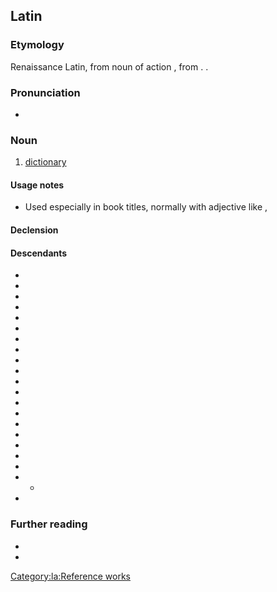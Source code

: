 ==Latin==

===Etymology===
Renaissance Latin, from noun of action {{suf|la|dictiō|t1=speaking|ārium}}, from {{m|la|dīcō|t=say, speak}}. {{etydate|1481}}.

===Pronunciation===
* {{la-IPA|dictiōnārium|eccl=yes}}

===Noun===
{{la-noun|dictiōnārium<2.-ium>}} {{tlb|la|Medieval Latin}}

# [[dictionary]]

====Usage notes====
* Used especially in book titles, normally with adjective like {{m|la||Dictionarium Latino Lusitanicum|Latin-Portuguese Dictionary}}, {{m|la||Dictionarium Latinogermanicum/Latino-Germanicum|Latin-German Dictionary}}

====Declension====
{{la-ndecl|dictiōnārium<2.-ium>}}

====Descendants====
{{top4}}
* {{desc|ast|diccionariu|lbor=1}}
* {{desc|rup|dictsiunar|lbor=1}}
* {{desc|roa-brg|diccionâre|lbor=1}}
* {{desc|ca|diccionari|lbor=1}}
* {{desc|co|dizziunariu|lbor=1}}
* {{desc|en|dictionary|lbor=1}}
* {{desc|frp|diccionèro|lbor=1}}
* {{desc|gl|dicionario|lbor=1}}
* {{desc|it|dizionario|lbor=1}}
* {{desctree|frm|dictionnaire|lbor=1}}
* {{desc|nap|dezziunario|lbor=1}}
* {{desc|nrf|dictionnaithe|lbor=1|qq=Jersey}}
* {{desc|oc|diccionari|lbor=1}}
* {{desc|pms|dissionari|lbor=1}}
* {{desc|pt|dicionário|lbor=1}}
* {{desc|ro|dicționar|lbor=1}}
* {{desc|rm|dicziunari|lbor=1}}
* {{desc|sc|dizionariu|lbor=1}}
* {{desc|sco|dictionar|lbor=1}}
* {{desc|scn|dizziunariu|lbor=1}}
** {{desc|mt|dizzjunarju|bor=1}}
* {{desc|es|diccionario|lbor=1}}
{{bottom}}

===Further reading===
* {{R:Gaffiot}}
* {{R:NLW}}

[[Category:la:Reference works]]